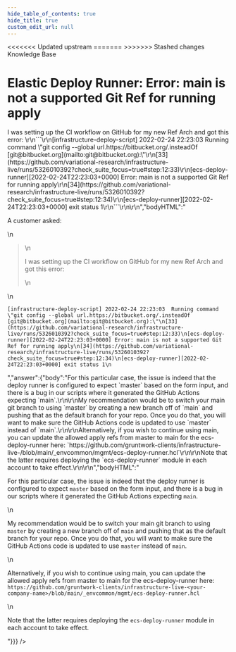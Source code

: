 ```yaml
---
hide_table_of_contents: true
hide_title: true
custom_edit_url: null
---
```



<head>
<<<<<<< Updated upstream
  <link rel="canonical" href="https://github.com/tnn-gruntwork-io/knowledge-base/discussions/228" />
=======
  <link rel="canonical" href="https://github.com/tnn-gruntwork-io/knowledge-base/discussions/228" />
>>>>>>> Stashed changes
</head>

<CenterLayout>
<span className="searchCategory">Knowledge Base</span>
<h1>Elastic Deploy Runner: Error: main is not a supported Git Ref for running apply</h1>
<GitHub discussion={{"id":"D_kwDOF8slf84AO5sM","number":228,"author":{"login":"zackproser"},"title":"Elastic Deploy Runner: Error: main is not a supported Git Ref for running apply","body":"A customer asked: \r\n> I was setting up the CI workflow on GitHub for my new Ref Arch and got this error: \r\n```\r\n[infrastructure-deploy-script] 2022-02-24 22:23:03  Running command \"git config --global url.https://bitbucket.org/.insteadOf [git@bitbucket.org](mailto:git@bitbucket.org):\"\r\n[33](https://github.com/variational-research/infrastructure-live/runs/5326010392?check_suite_focus=true#step:12:33)\r\n[ecs-deploy-runner][2022-02-24T22:23:03+0000] Error: main is not a supported Git Ref for running apply\r\n[34](https://github.com/variational-research/infrastructure-live/runs/5326010392?check_suite_focus=true#step:12:34)\r\n[ecs-deploy-runner][2022-02-24T22:23:03+0000] exit status 1\r\n```\r\n\r\n","bodyHTML":"<p dir=\"auto\">A customer asked:</p>\n<blockquote>\n<p dir=\"auto\">I was setting up the CI workflow on GitHub for my new Ref Arch and got this error:</p>\n</blockquote>\n<div class=\"snippet-clipboard-content notranslate position-relative overflow-auto\" data-snippet-clipboard-copy-content=\"[infrastructure-deploy-script] 2022-02-24 22:23:03  Running command &quot;git config --global url.https://bitbucket.org/.insteadOf [git@bitbucket.org](mailto:git@bitbucket.org):&quot;\n[33](https://github.com/variational-research/infrastructure-live/runs/5326010392?check_suite_focus=true#step:12:33)\n[ecs-deploy-runner][2022-02-24T22:23:03+0000] Error: main is not a supported Git Ref for running apply\n[34](https://github.com/variational-research/infrastructure-live/runs/5326010392?check_suite_focus=true#step:12:34)\n[ecs-deploy-runner][2022-02-24T22:23:03+0000] exit status 1\"><pre class=\"notranslate\"><code class=\"notranslate\">[infrastructure-deploy-script] 2022-02-24 22:23:03  Running command \"git config --global url.https://bitbucket.org/.insteadOf [git@bitbucket.org](mailto:git@bitbucket.org):\"\n[33](https://github.com/variational-research/infrastructure-live/runs/5326010392?check_suite_focus=true#step:12:33)\n[ecs-deploy-runner][2022-02-24T22:23:03+0000] Error: main is not a supported Git Ref for running apply\n[34](https://github.com/variational-research/infrastructure-live/runs/5326010392?check_suite_focus=true#step:12:34)\n[ecs-deploy-runner][2022-02-24T22:23:03+0000] exit status 1\n</code></pre></div>","answer":{"body":"For this particular case, the issue is indeed that the deploy runner is configured to expect `master` based on the form input, and there is a bug in our scripts where it generated the GitHub Actions expecting `main`.\r\n\r\nMy recommendation would be to switch your main git branch to using `master` by creating a new branch off of `main` and pushing that as the default branch for your repo. Once you do that, you will want to make sure the GitHub Actions code is updated to use `master` instead of `main`.\r\n\r\nAlternatively, if you wish to continue using main, you can update the allowed apply refs from master to main for the ecs-deploy-runner here:  `https://github.com/gruntwork-clients/infrastructure-live-<your-company-name>/blob/main/_envcommon/mgmt/ecs-deploy-runner.hcl`\r\n\r\nNote that the latter requires deploying the `ecs-deploy-runner` module in each account to take effect.\r\n\r\n","bodyHTML":"<p dir=\"auto\">For this particular case, the issue is indeed that the deploy runner is configured to expect <code class=\"notranslate\">master</code> based on the form input, and there is a bug in our scripts where it generated the GitHub Actions expecting <code class=\"notranslate\">main</code>.</p>\n<p dir=\"auto\">My recommendation would be to switch your main git branch to using <code class=\"notranslate\">master</code> by creating a new branch off of <code class=\"notranslate\">main</code> and pushing that as the default branch for your repo. Once you do that, you will want to make sure the GitHub Actions code is updated to use <code class=\"notranslate\">master</code> instead of <code class=\"notranslate\">main</code>.</p>\n<p dir=\"auto\">Alternatively, if you wish to continue using main, you can update the allowed apply refs from master to main for the ecs-deploy-runner here:  <code class=\"notranslate\">https://github.com/gruntwork-clients/infrastructure-live-&lt;your-company-name&gt;/blob/main/_envcommon/mgmt/ecs-deploy-runner.hcl</code></p>\n<p dir=\"auto\">Note that the latter requires deploying the <code class=\"notranslate\">ecs-deploy-runner</code> module in each account to take effect.</p>"}}} />

</CenterLayout>
  

<!-- ##DOCS-SOURCER-START
{
  "sourcePlugin": "github-discussions",
  "hash": "273009b144879edd86d7278bcb5b5a54"
}
##DOCS-SOURCER-END -->
